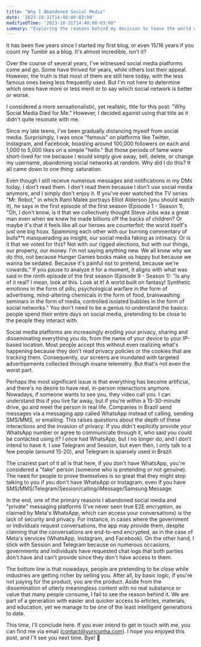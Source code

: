 ```yaml
---
title: "Why I Abandoned Social Media"
date: '2023-10-31T14:40:00-03:00'
modifiedTime: "2023-10-31T14:40:00-03:00"
summary: "Exploring the reasons behind my decision to leave the world of social media and embrace a more private and independent digital life."
---
```


It has been five years since I started my first blog, or even 15/16 years if you count my Tumblr as a blog. It's almost incredible, isn't it?

Over the course of several years, I've witnessed social media platforms come and go. Some have thrived for years, while others lost their appeal. However, the truth is that most of them are still here today, with the less famous ones being less frequently used. But I'm not here to determine which ones have more or less merit or to say which social network is better or worse.

I considered a more sensationalistic, yet realistic, title for this post: "Why Social Media Died for Me." However, I decided against using that title as it didn't quite resonate with me.

Since my late teens, I've been gradually distancing myself from social media. Surprisingly, I was once "famous" on platforms like Twitter, Instagram, and Facebook, boasting around 100,000 followers on each and 1,000 to 5,000 likes on a simple "hello." But those periods of fame were short-lived for me because I would simply give away, sell, delete, or change my username, abandoning social networks at random. Why did I do this? It all came down to one thing: saturation.

Even though I still receive numerous messages and notifications in my DMs today, I don't read them. I don't read them because I don't use social media anymore, and I simply don't enjoy it. If you've ever watched the TV series "Mr. Robot," in which Rami Malek portrays Elliot Alderson (you should watch it), he says in the first episode of the first season (Episode 1 - Season 1), "Oh, I don't know, is it that we collectively thought Steve Jobs was a great man even when we knew he made billions off the backs of children? Or maybe it's that it feels like all our heroes are counterfeit; the world itself's just one big hoax. Spamming each other with our burning commentary of bulls**t masquerading as insight, our social media faking as intimacy. Or is it that we voted for this? Not with our rigged elections, but with our things, our property, our money. I'm not saying anything new. We all know why we do this, not because Hunger Games books make us happy but because we wanna be sedated. Because it's painful not to pretend, because we're cowards." If you pause to analyze it for a moment, it aligns with what was said in the ninth episode of the first season (Episode 9 - Season 1): "Is any of it real? I mean, look at this. Look at it! A world built on fantasy! Synthetic emotions in the form of pills, psychological warfare in the form of advertising, mind-altering chemicals in the form of food, brainwashing seminars in the form of media, controlled isolated bubbles in the form of social networks." You don't need to be a genius to understand the basics: people spend their entire days on social media, pretending to be close to the people they interact with.

Social media platforms are increasingly eroding your privacy, sharing and disseminating everything you do, from the name of your device to your IP-based location. Most people accept this without even realizing what's happening because they don't read privacy policies or the cookies that are tracking them. Consequently, our screens are inundated with targeted advertisements collected through insane telemetry. But that's not even the worst part.

Perhaps the most significant issue is that everything has become artificial, and there's no desire to have real, in-person interactions anymore. Nowadays, if someone wants to see you, they video call you. I can understand this if you live far away, but if you're within a 15-30-minute drive, go and meet the person in real life. Companies in Brazil send messages via a messaging app called WhatsApp instead of calling, sending SMS/MMS, or emailing. This raises questions about the depth of these interactions and the invasion of privacy. If you didn't explicitly provide your WhatsApp number or agree to communicate through it, who said you could be contacted using it? I once had WhatsApp, but I no longer do, and I don't intend to have it. I use Telegram and Session, but even then, I only talk to a few people (around 15-20), and Telegram is sparsely used in Brazil.

The craziest part of it all is that here, if you don't have WhatsApp, you're considered a "fake" person (someone who is pretending or not genuine). The need for people to prove themselves is so great that they might stop talking to you if you don't have WhatsApp or Instagram, even if you have SMS/MMS/Telegram/Session/calling/iMessage/Samsung Message.

In the end, one of the primary reasons I abandoned social media and "private" messaging platforms (I've never seen true E2E encryption, as claimed by Meta's WhatsApp, which can access your conversations) is the lack of security and privacy. For instance, in cases where the government or individuals request conversations, the app may provide them, despite claiming that the conversations are end-to-end encrypted, as in the case of Meta's services (WhatsApp, Instagram, and Facebook). On the other hand, I stick with Session and Telegram because on numerous occasions, governments and individuals have requested chat logs that both parties don't have and can't provide since they don't have access to them.

The bottom line is that nowadays, people are pretending to be close while industries are getting richer by selling you. After all, by basic logic, if you're not paying for the product, you are the product. Aside from the dissemination of utterly meaningless content with no real substance or value that many people consume, I fail to see the reason behind it. We are part of a generation with easier and quicker access to articles, materials, and education, yet we manage to be one of the least intelligent generations to date.

This time, I'll conclude here. If you ever intend to get in touch with me, you can find me via email ([contact@yuricunha.com](mailto:contact@yuricunha.com)). I hope you enjoyed this post, and I'll see you next time. Bye! 👋